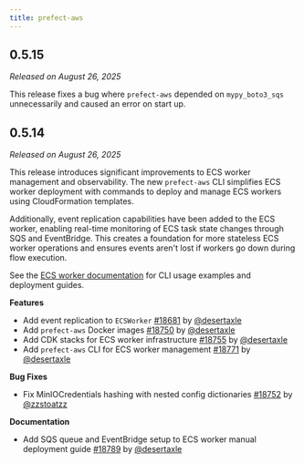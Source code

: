 ```yaml
---
title: prefect-aws
---
```


## 0.5.15

_Released on August 26, 2025_

This release fixes a bug where `prefect-aws` depended on `mypy_boto3_sqs` unnecessarily and caused an error on start up.

## 0.5.14

_Released on August 26, 2025_

This release introduces significant improvements to ECS worker management and observability. The new `prefect-aws` CLI simplifies ECS worker deployment with commands to deploy and manage ECS workers using CloudFormation templates.

Additionally, event replication capabilities have been added to the ECS worker, enabling real-time monitoring of ECS task state changes through SQS and EventBridge. This creates a foundation for more stateless ECS worker operations and ensures events aren't lost if workers go down during flow execution.

See the [ECS worker documentation](/integrations/prefect-aws/ecs-worker#with-the-prefect-aws-cli) for CLI usage examples and deployment guides.

**Features**

- Add event replication to `ECSWorker` [#18681](https://github.com/PrefectHQ/prefect/pull/18681) by [@desertaxle](https://github.com/desertaxle)
- Add `prefect-aws` Docker images [#18750](https://github.com/PrefectHQ/prefect/pull/18750) by [@desertaxle](https://github.com/desertaxle)
- Add CDK stacks for ECS worker infrastructure [#18755](https://github.com/PrefectHQ/prefect/pull/18755) by [@desertaxle](https://github.com/desertaxle)
- Add `prefect-aws` CLI for ECS worker management [#18771](https://github.com/PrefectHQ/prefect/pull/18771) by [@desertaxle](https://github.com/desertaxle)

**Bug Fixes**

- Fix MinIOCredentials hashing with nested config dictionaries [#18752](https://github.com/PrefectHQ/prefect/pull/18752) by [@zzstoatzz](https://github.com/zzstoatzz)

**Documentation**

- Add SQS queue and EventBridge setup to ECS worker manual deployment guide [#18789](https://github.com/PrefectHQ/prefect/pull/18789) by [@desertaxle](https://github.com/desertaxle)
